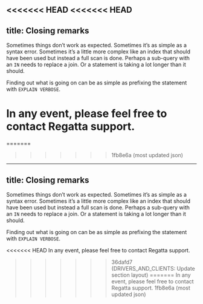 <<<<<<< HEAD
<<<<<<< HEAD
---
title: Closing remarks
---

Sometimes things don’t work as expected. Sometimes it’s as simple as a syntax error. Sometimes it’s a little more complex like an index that should have been used but instead a full scan is done. Perhaps a sub-query with an `IN` needs to replace a join. Or a statement is taking a lot longer than it should.

Finding out what is going on can be as simple as prefixing the statement with `EXPLAIN VERBOSE`.

In any event, please feel free to contact Regatta support.
=======
=======
>>>>>>> 1fb8e6a (most updated json)
---
title: Closing remarks
---

Sometimes things don’t work as expected.  Sometimes it’s as simple as a syntax error.  Sometimes it’s a little more complex like an index that should have been used but instead a full scan is done.  Perhaps a sub-query with an `IN` needs to replace a join.  Or a statement is taking a lot longer than it should.

Finding out what is going on can be as simple as prefixing the statement with `EXPLAIN VERBOSE`.

<<<<<<< HEAD
In any event, please feel free to contact Regatta support.
>>>>>>> 36dafd7 (DRIVERS_AND_CLIENTS: Update section layout)
=======
In any event, please feel free to contact Regatta support.
>>>>>>> 1fb8e6a (most updated json)
